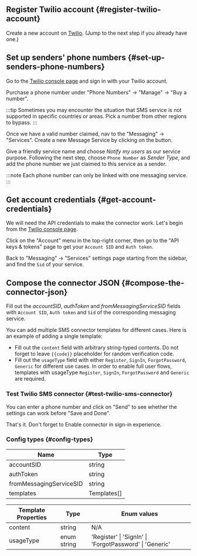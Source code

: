 ## Register Twilio account \{#register-twilio-account}

Create a new account on [Twilio](https://www.twilio.com). (Jump to the next step if you already have one.)

## Set up senders' phone numbers \{#set-up-senders-phone-numbers}

Go to the [Twilio console page](https://console.twilio.com/) and sign in with your Twilio account.

Purchase a phone number under "Phone Numbers" -> "Manage" -> "Buy a number".

:::tip
Sometimes you may encounter the situation that SMS service is not supported in specific countries or areas. Pick a number from other regions to bypass.
:::

Once we have a valid number claimed, nav to the "Messaging" -> "Services". Create a new Message Service by clicking on the button.

Give a friendly service name and choose _Notify my users_ as our service purpose.
Following the next step, choose `Phone Number` as _Sender Type_, and add the phone number we just claimed to this service as a sender.

:::note
Each phone number can only be linked with one messaging service.
:::

## Get account credentials \{#get-account-credentials}

We will need the API credentials to make the connector work. Let's begin from the [Twilio console page](https://console.twilio.com/).

Click on the "Account" menu in the top-right corner, then go to the "API keys & tokens" page to get your `Account SID` and `Auth token`.

Back to "Messaging" -> "Services" settings page starting from the sidebar, and find the `Sid` of your service.

## Compose the connector JSON \{#compose-the-connector-json}

Fill out the _accountSID_, _authToken_ and _fromMessagingServiceSID_ fields with `Account SID`, `Auth token` and `Sid` of the corresponding messaging service.

You can add multiple SMS connector templates for different cases. Here is an example of adding a single template:

- Fill out the `content` field with arbitrary string-typed contents. Do not forget to leave `{{code}}` placeholder for random verification code.
- Fill out the `usageType` field with either `Register`, `SignIn`, `ForgotPassword`, `Generic` for different use cases. In order to enable full user flows, templates with usageType `Register`, `SignIn`, `ForgotPassword` and `Generic` are required.

### Test Twilio SMS connector \{#test-twilio-sms-connector}

You can enter a phone number and click on "Send" to see whether the settings can work before "Save and Done".

That's it. Don't forget to <MainSiteUrl href="/connectors/sms-connectors/#enable-phone-number-sign-up-or-sign-in">Enable connector in sign-in experience</MainSiteUrl>.

### Config types \{#config-types}

| Name                    | Type        |
| ----------------------- | ----------- |
| accountSID              | string      |
| authToken               | string      |
| fromMessagingServiceSID | string      |
| templates               | Templates[] |

| Template Properties | Type        | Enum values                                             |
| ------------------- | ----------- | ------------------------------------------------------- |
| content             | string      | N/A                                                     |
| usageType           | enum string | 'Register' \| 'SignIn' \| 'ForgotPassword' \| 'Generic' |
